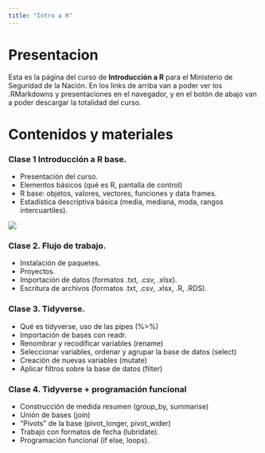 ```yaml
---
title: "Intro a R"
---
```


# Presentacion 

Esta es la página del curso de **Introducción a R** para el Ministerio de Seguridad de la Nación. En los links de arriba van a poder ver los .RMarkdowns y presentaciones en el navegador, y en el botón de abajo van a poder descargar la totalidad del curso. 

# Contenidos y materiales
### Clase 1 Introducción a  R base. 

- Presentación del curso. 
- Elementos básicos (qué es R, pantalla de control)
- R base: objetos, valores, vectores, funciones y data frames. 
- Estadística descriptiva básica (media, mediana, moda, rangos intercuartiles).

[![](imgs/Download.png)](./clase1/clase1.zip)

### Clase 2. Flujo de trabajo. 
- Instalación de paquetes. 
- Proyectos. 
- Importación de datos (formatos .txt, .csv, .xlsx). 
- Escritura de archivos (formatos .txt, .csv, .xlsx, .R, .RDS). 

### Clase 3. Tidyverse. 
- Qué es tidyverse, uso de las pipes (%>%) 
- Importación de bases con readr. 
- Renombrar y recodificar variables (rename) 
- Seleccionar variables, ordenar y agrupar la base de datos (select)
- Creación de nuevas variables (mutate)
- Aplicar filtros sobre la base de datos (filter)

### Clase 4. Tidyverse + programación funcional
- Construcción de medida resumen (group_by, summarise) 
- Unión de bases (join) 
- “Pivots” de la base (pivot_longer, pivot_wider)
- Trabajo con formatos de fecha (lubridate). 
- Programación funcional (if else, loops). 